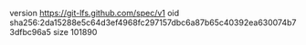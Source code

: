 version https://git-lfs.github.com/spec/v1
oid sha256:2da15288e5c64d3ef4968fc297157dbc6a87b65c40392ea630074b73dfbc96a5
size 101890
